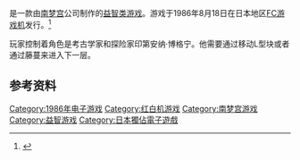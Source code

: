 {{NoteTA
| G1=Games
}}

{{vgname|巴比伦塔|ja=バベルの塔}}是一款由[[南梦宫|南梦宫]]公司制作的[[益智类游戏|益智类游戏]]。游戏于1986年8月18日在日本地区[[FC游戏机|FC游戏机]]发行。<ref name="gamefaqs">{{cite web| url = http://www.gamefaqs.com/nes/578302-babel-no-tou/data| title = Release information| publisher = [[GameFAQs|GameFAQs]]| date = | accessdate = 2015-07-25| archive-date = 2016-03-04| archive-url = https://web.archive.org/web/20160304194724/http://www.gamefaqs.com/nes/578302-babel-no-tou/data| dead-url = no}}</ref>

玩家控制着角色是考古学家和探险家印第安纳·博格宁。他需要通过移动L型块或者通过藤蔓来进入下一层。

== 参考资料 ==
{{Reflist}}

{{DEFAULTSORT:Babel no Tou}}
[[Category:1986年电子游戏|Category:1986年电子游戏]]
[[Category:红白机游戏|Category:红白机游戏]]
[[Category:南梦宫游戏|Category:南梦宫游戏]]
[[Category:益智游戏|Category:益智游戏]]
[[Category:日本獨佔電子遊戲|Category:日本獨佔電子遊戲]]

{{BandaiNamco-stub}}
{{puzzle-videogame-stub}}